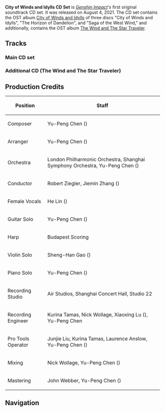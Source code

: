 {{Album Infobox
|image       = City of Winds and Idylls (CD Set).jpg
|type        = CD Sets
|releaseDate = 2021-08-04
|length      = '''Main CD set:'''<br />01 hr 59 min - 63 Tracks<br /><br />'''Additional CD (The Wind and The Star Traveler):'''<br />28 min 50 sec - 15 Tracks
}}
'''City of Winds and Idylls CD Set''' is ''[[Genshin Impact]]'s'' first original soundtrack CD set. It was released on August 4, 2021. The CD set contains the OST album [[City of Winds and Idylls]] of three discs "City of Winds and Idylls", "The Horizon of Dandelion", and "Saga of the West Wind," and additionally, contains the OST album [[The Wind and The Star Traveler]].

==Tracks==
===Main CD set===
{{Transclude|City of Winds and Idylls|Tracks}}

===Additional CD (The Wind and The Star Traveler)===
{{Transclude|The Wind and The Star Traveler|Tracks}}

==Production Credits==
{| class="wikitable" style="text-align:left; height:0.5em"
! Position
! Staff
|-
! Composer
| Yu-Peng Chen ({{Lang|zh=陈致逸|mini=1}})
|-
! Arranger
| Yu-Peng Chen ({{Lang|zh=陈致逸|mini=1}})
|-
! Orchestra
| London Philharmonic Orchestra, Shanghai Symphony Orchestra, Yu-Peng Chen ({{Lang|zh=陈致逸|mini=1}})
|-
! Conductor
| Robert Ziegler, Jiemin Zhang ({{Lang|zh=张洁敏|mini=1}})
|-
! Female Vocals
| He Lin ({{Lang|zh=林禾|mini=1}})
|-
! Guitar Solo
| Yu-Peng Chen ({{Lang|zh=陈致逸|mini=1}})
|-
! Harp
| Budapest Scoring
|-
! Violin Solo
| Sheng-Han Gao ({{Lang|zh=高胜寒|mini=1}})
|-
! Piano Solo
| Yu-Peng Chen ({{Lang|zh=陈致逸|mini=1}})
|-
! Recording Studio
| Air Studios, Shanghai Concert Hall, Studio 22
|-
! Recording Engineer
| Kurina Tamas, Nick Wollage, Xiaoxing Lu ({{Lang|zh=陆晓幸|mini=1}}), Yu-Peng Chen
|-
! Pro Tools Operator
| Junjie Liu, Kurina Tamas, Laurence Anslow, Yu-Peng Chen ({{Lang|zh=陈致逸|mini=1}})
|-
! Mixing
| Nick Wollage, Yu-Peng Chen ({{Lang|zh=陈致逸|mini=1}})
|-
! Mastering
| John Webber, Yu-Peng Chen ({{Lang|zh=陈致逸|mini=1}})
|}
<!--
==References==
{{Reflist}}
-->
==Navigation==
{{Lore Navbox}}